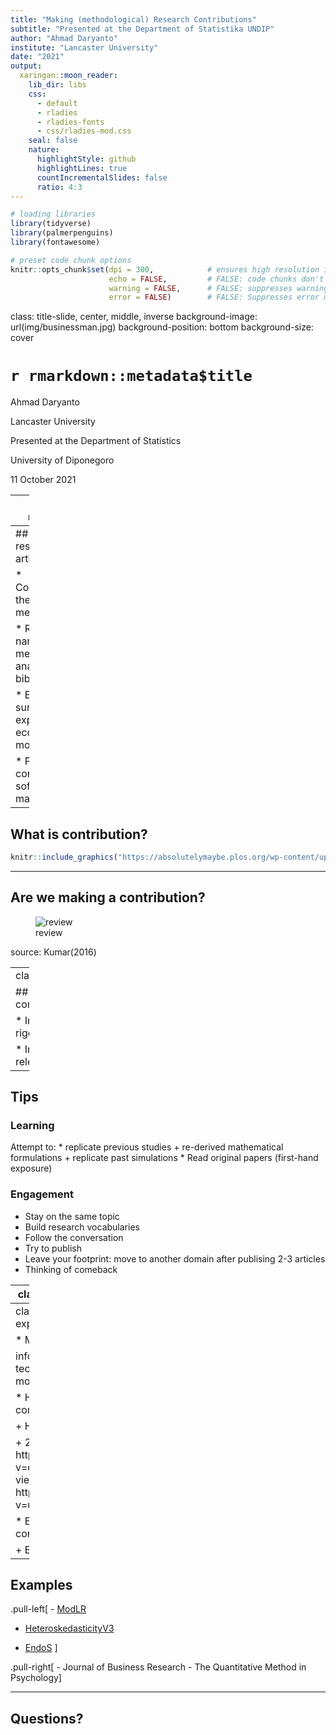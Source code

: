 ```yaml
---
title: "Making (methodological) Research Contributions"
subtitle: "Presented at the Department of Statistika UNDIP"
author: "Ahmad Daryanto"
institute: "Lancaster University"
date: "2021"
output:
  xaringan::moon_reader:
    lib_dir: libs
    css:
      - default
      - rladies
      - rladies-fonts
      - css/rladies-mod.css
    seal: false
    nature:
      highlightStyle: github
      highlightLines: true
      countIncrementalSlides: false
      ratio: 4:3
---
```


```r
# loading libraries
library(tidyverse)
library(palmerpenguins)
library(fontawesome)

# preset code chunk options
knitr::opts_chunk$set(dpi = 300,            # ensures high resolution images
                      echo = FALSE,         # FALSE: code chunks don't show
                      warning = FALSE,      # FALSE: suppresses warning messages
                      error = FALSE)        # FALSE: Suppresses error messages
```

class: title-slide, center, middle, inverse
background-image: url(img/businessman.jpg)
background-position: bottom
background-size: cover

# `r rmarkdown::metadata$title`

Ahmad Daryanto

Lancaster University

Presented at the Department of Statistics

University of Diponegoro

11 October 2021


---
class: reverse

## Slides 

available at: https://ahdar1.github.io/stats_slides_undip/#1

---
## Types of research articles


* Conceptual: theory, methodology 

* Review: narrative, meta-analysis, bibliometric

* Empirical: survey, experiment, econometric modelling

* Practical contribution: software, macros
  
---
## What is contribution?


```r
knitr::include_graphics("https://absolutelymaybe.plos.org/wp-content/uploads/sites/8/2020/05/Eureka.jpg")
```


---

## Are we making a contribution?

![review](img/review_process.gif)

source: Kumar(2016)


---
class: reverse

## Why contributions?

* Increasing rigour

* Increasing relevance
---

## Tips

### Learning

Attempt to: 
 * replicate previous studies
   + re-derived mathematical formulations
   + replicate past simulations
 * Read original papers (first-hand exposure)

### Engagement
 * Stay on the same topic
 * Build research vocabularies
 * Follow the conversation
 * Try to publish
 * Leave your footprint: move to another domain after publising 2-3 articles
 * Thinking of comeback
 
---
class: reverse
# Writing a paper

 * Articulate research contribution(s)
   e.g, We contribute to literature by demonstrating that Markov chain can not be used to lock burglars.
   
```r
knitr::include_graphics("img/chain_gang.png")
```
   
   

   source: Landers
---
class: reverse
## Personal experiences

* Moderated regression analysis

  information-based theory technique in avoiding spurious moderation

* Heteroskedasticity: practical contribution

  + HeteroskedasticityV3 
  
  + 22k+ views https://www.youtube.com/watch?v=dJFAkPLrbx4&t=28s
  + 6k+ views https://www.youtube.com/watch?v=uFI3QwBqSs8&t=8s
  
* Endogeneity: practical contribution
  
  + EndoS
  ![endos](img/endos.png)
---

## Examples

.pull-left[
- [ModLR](https://www.sciencedirect.com/science/article/pii/S0148296319303728)

- [HeteroskedasticityV3](https://www.tqmp.org/Vignettes/vol16-5/v008/v008.pdf)

- [EndoS](https://www.tqmp.org/RegularArticles/vol16-1/p056/p056.pdf)
]

.pull-right[
- Journal of Business Research
- The Quantitative Method in Psychology
]

---
## Questions?


